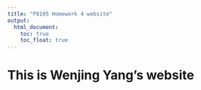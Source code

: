 ```yaml
---
title: "P8105 Homework 4 website"
output: 
  html_document:
    toc: true
    toc_float: true
---
```



# This is Wenjing Yang's website

